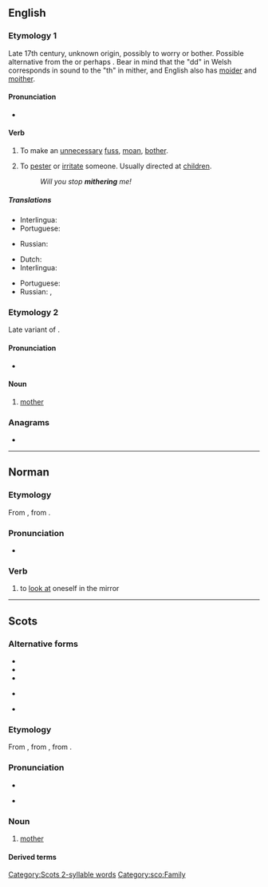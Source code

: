 ==English==
{{was wotd|2012|July|21}}

===Etymology 1===
Late 17th century, unknown origin, possibly {{etyl|cy|en}} {{m|cy|moedro}} to worry or bother. Possible alternative from the {{etyl|cy|en}} {{m|cy|meidda||to beg for whey}} or perhaps {{m|cy|meiddio||to dare or venture}}. Bear in mind that the "dd" in Welsh corresponds in sound to the "th" in mither, and English also has [[moider]] and [[moither]].

====Pronunciation====
* {{IPA|/ˈmaɪðəɹ/|lang=en}}

====Verb====
{{en-verb|mithers|mithering|mithered|mithered}}

# {{lb|en|intransitive|Northern England}} To make an [[unnecessary]] [[fuss]], [[moan]], [[bother]].
# {{lb|en|transitive|Northern England}} To [[pester]] or [[irritate]] someone. Usually directed at [[children]].
#: ''Will you stop '''mithering''' me!''

=====Translations=====
{{trans-top|intransitive: to mither}}
* Interlingua: {{t|ia|preoccupar se de bagatelas}}
* Portuguese: {{t|pt|[[fazer]] [[queixume]]}}
{{trans-mid}}
* Russian: {{t+|ru|раздража́ть}}
{{trans-bottom}}

{{trans-top|transitive to mither}}
* Dutch: {{t+|nl|lastigvallen}}
* Interlingua: {{t|ia|importunar}}
{{trans-mid}}
* Portuguese: {{t+|pt|importunar}}
* Russian: {{t+|ru|докуча́ть}}, {{t+|ru|донима́ть}}
{{trans-bottom}}

===Etymology 2===
Late variant of {{etyl|ang|en}} {{m|ang|mōdor}}.

====Pronunciation====
* {{IPA|/ˈmɪðəɹ/|lang=en}}
{{rfap|lang=en}}

====Noun====
{{en-noun}}

# {{lb|en|Scotland|and|Northern England}} [[mother]]

===Anagrams===
* {{anagrams|en|a=ehimrt|hermit}}

----

==Norman==

===Etymology===
From {{etyl|fro|nrf}} {{m|fro|mirer||to look at; to watch}}, from {{etyl|la|nrf}} {{m|la|miror|mīror, mīrārī|be amazed at}}.

===Pronunciation===
* {{audio|Jer-mither.ogg|Audio (Jersey)|lang=nrf}}

===Verb===
{{nrf-verb}}

# {{lb|nrf|Jersey|reflexive|s'mither}} to [[look at]] oneself in the mirror

----

==Scots==

===Alternative forms===
* {{alter|sco|medder}}
* {{alter|sco|midder||Shetland}}
* {{alter|sco|mideer}}
* {{alter|sco|moder}} {{qualifier|archaic}}
* {{alter|sco|moeder}}

===Etymology===
From {{inherited|sco|enm|moder}}, from {{inherited|sco|ang|mōdor}}, from {{inherited|sco|ine-pro|*méh₂tēr}}.

===Pronunciation===
* {{IPA|[ˈmɪðər]|lang=sco}}
* {{qualifier|Mid Northern Scots|Shetlandic}} {{IPA|[ˈmɪdər]|lang=sco}}

===Noun===
{{sco-noun}}

# [[mother]]

====Derived terms====
{{der3|sco|{{l|sco|clocks-mither||a hen with chickens}}
|{{l|sco|guid-mither||mother-in-law}}
|{{l|sco|grandmither||grandmother}}
|{{l|sco|mither-brither||maternal uncle}}
|{{l|sco|mither tongue||mother tongue, native language}}
|{{l|sco|mither wit||native wit}}}}

[[Category:Scots 2-syllable words]]
[[Category:sco:Family]]